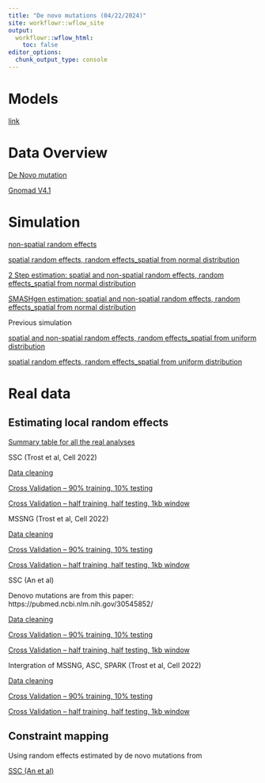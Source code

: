 ```yaml
---
title: "De novo mutations (04/22/2024)"
site: workflowr::wflow_site
output:
  workflowr::wflow_html:
    toc: false
editor_options:
  chunk_output_type: console
---
```


# Models

[link](https://xsun1229.github.io/mutation_rate/denovo_0422_models.html)

# Data Overview

[De Novo mutation](https://xsun1229.github.io/mutation_rate/denovo_data_overview.html)

[Gnomad V4.1](https://xsun1229.github.io/mutation_rate/data_gnomadv41.html)

# Simulation

[non-spatial random effects](https://xsun1229.github.io/mutation_rate/denovo0422_simulation_nonspatial.html)

[spatial random effects, random effects_spatial from normal distribution](https://xsun1229.github.io/mutation_rate/denovo0422_simulation_spatial_norm.html)

[2 Step estimation: spatial and non-spatial random effects, random effects_spatial from normal distribution](https://xsun1229.github.io/mutation_rate/denovo0422_simulation_spatial_norm_nonspatial.html)

[SMASHgen estimation: spatial and non-spatial random effects, random effects_spatial from normal distribution](https://xsun1229.github.io/mutation_rate/denovo0422_simulation_spatial_norm_nonspatial_smashgen.html)


Previous simulation

[spatial and non-spatial random effects, random effects_spatial from uniform distribution](https://xsun1229.github.io/mutation_rate/denovo0422_simulation_spatial_nonspatial.html)

[spatial random effects, random effects_spatial from uniform distribution](https://xsun1229.github.io/mutation_rate/denovo0422_simulation_spatial_unif.html)

# Real data

## Estimating local random effects 

[Summary table for all the real analyses](https://xsun1229.github.io/mutation_rate/denovo0422_realdata_summary.html)

SSC (Trost et al, Cell 2022)

[Data cleaning](https://xsun1229.github.io/mutation_rate/denovo0422_realdata_data_cleaning.html)

[Cross Validation -- 90% training, 10% testing](https://xsun1229.github.io/mutation_rate/denovo0422_realdata_CV.html)

[Cross Validation -- half training, half testing, 1kb window](https://xsun1229.github.io/mutation_rate/denovo0422_realdata_CV_ssc_trost_halftt.html)

MSSNG (Trost et al, Cell 2022)

[Data cleaning](https://xsun1229.github.io/mutation_rate/denovo0422_realdata_data_cleaning_mssng.html)

[Cross Validation -- 90% training, 10% testing](https://xsun1229.github.io/mutation_rate/denovo0422_realdata_CV_mssng.html)

[Cross Validation -- half training, half testing, 1kb window](https://xsun1229.github.io/mutation_rate/denovo0422_realdata_CV_mssng_halftt.html)

SSC (An et al)

Denovo mutations are from this paper: https://pubmed.ncbi.nlm.nih.gov/30545852/

[Data cleaning](https://xsun1229.github.io/mutation_rate/denovo0422_realdata_data_cleaning_ssc_an.html)

[Cross Validation -- 90% training, 10% testing](https://xsun1229.github.io/mutation_rate/denovo0422_realdata_CV_ssc_an.html)

[Cross Validation -- half training, half testing, 1kb window](https://xsun1229.github.io/mutation_rate/denovo0422_realdata_CV_ssc_an_halftt.html)


Intergration of MSSNG, ASC, SPARK (Trost et al, Cell 2022)

[Data cleaning](https://xsun1229.github.io/mutation_rate/denovo0422_realdata_data_cleaning_integrate_trost.html)

[Cross Validation -- 90% training, 10% testing](https://xsun1229.github.io/mutation_rate/denovo0422_realdata_CV_integrate_trost.html)

[Cross Validation -- half training, half testing, 1kb window](https://xsun1229.github.io/mutation_rate/denovo0422_realdata_CV_integration_trost_halftt.html)


## Constraint mapping

Using random effects estimated by de novo mutations from 

[SSC (An et al)](https://xsun1229.github.io/mutation_rate/denovo0422_constraint_mapping_ssc_an.html)






